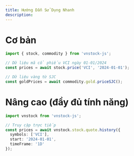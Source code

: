 ```yaml
---
title: Hướng Dẫn Sử Dụng Nhanh
description: 
---
```


# Cơ bản

```ts
import { stock, commodity } from 'vnstock-js';

// Dữ liệu mã cổ phiếu VCI ngày 01-01/2024
const prices = await stock.price('VCI', '2024-01-01');

// Dữ liệu vàng từ SJC
const goldPrices = await commodity.gold.priceSJC();
```

# Nâng cao (đầy đủ tính năng)

```ts
import vnstock from 'vnstock-js';

// Truy cập trực tiếp
const prices = await vnstock.stock.quote.history({
  symbols: ['VCI'],
  start: '2024-01-01',
  timeFrame: '1D'
});
```